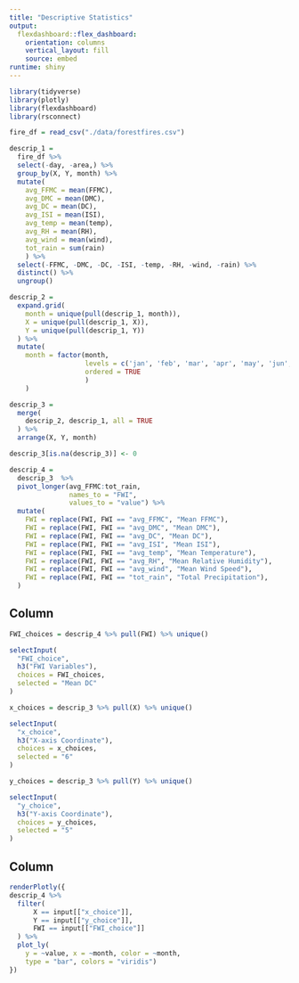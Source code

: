 ```yaml
---
title: "Descriptive Statistics"
output: 
  flexdashboard::flex_dashboard:
    orientation: columns
    vertical_layout: fill
    source: embed
runtime: shiny
---
```


```r
library(tidyverse)
library(plotly)
library(flexdashboard)
library(rsconnect)
```

```r
fire_df = read_csv("./data/forestfires.csv")

descrip_1 = 
  fire_df %>% 
  select(-day, -area,) %>% 
  group_by(X, Y, month) %>% 
  mutate(
    avg_FFMC = mean(FFMC),
    avg_DMC = mean(DMC),
    avg_DC = mean(DC),
    avg_ISI = mean(ISI),
    avg_temp = mean(temp),
    avg_RH = mean(RH),
    avg_wind = mean(wind),
    tot_rain = sum(rain)
    ) %>% 
  select(-FFMC, -DMC, -DC, -ISI, -temp, -RH, -wind, -rain) %>% 
  distinct() %>% 
  ungroup()

descrip_2 = 
  expand.grid(
    month = unique(pull(descrip_1, month)),
    X = unique(pull(descrip_1, X)),
    Y = unique(pull(descrip_1, Y))
  ) %>% 
  mutate(
    month = factor(month, 
                   levels = c('jan', 'feb', 'mar', 'apr', 'may', 'jun', 'jul', 'aug', 'sep', 'oct', 'nov', 'dec'),
                   ordered = TRUE
                   )
    )

descrip_3 = 
  merge(
    descrip_2, descrip_1, all = TRUE
  ) %>% 
  arrange(X, Y, month)

descrip_3[is.na(descrip_3)] <- 0

descrip_4 = 
  descrip_3  %>% 
  pivot_longer(avg_FFMC:tot_rain,
               names_to = "FWI",
               values_to = "value") %>% 
  mutate(
    FWI = replace(FWI, FWI == "avg_FFMC", "Mean FFMC"),
    FWI = replace(FWI, FWI == "avg_DMC", "Mean DMC"),
    FWI = replace(FWI, FWI == "avg_DC", "Mean DC"),
    FWI = replace(FWI, FWI == "avg_ISI", "Mean ISI"),
    FWI = replace(FWI, FWI == "avg_temp", "Mean Temperature"),
    FWI = replace(FWI, FWI == "avg_RH", "Mean Relative Humidity"),
    FWI = replace(FWI, FWI == "avg_wind", "Mean Wind Speed"),
    FWI = replace(FWI, FWI == "tot_rain", "Total Precipitation"),
  )

```


Column {.sidebar}
-----------------------------------------------------------------------

```r
FWI_choices = descrip_4 %>% pull(FWI) %>% unique()

selectInput(
  "FWI_choice",
  h3("FWI Variables"),
  choices = FWI_choices,
  selected = "Mean DC"
)

x_choices = descrip_3 %>% pull(X) %>% unique()

selectInput(
  "x_choice",
  h3("X-axis Coordinate"),
  choices = x_choices,
  selected = "6"
)

y_choices = descrip_3 %>% pull(Y) %>% unique()

selectInput(
  "y_choice",
  h3("Y-axis Coordinate"),
  choices = y_choices,
  selected = "5"
)

```


Column {}
-----------------------------------------------------------------------


```r
renderPlotly({
descrip_4 %>% 
  filter(
      X == input[["x_choice"]],
      Y == input[["y_choice"]],
      FWI == input[["FWI_choice"]]
  ) %>% 
  plot_ly(
    y = ~value, x = ~month, color = ~month,
    type = "bar", colors = "viridis")
})
```


